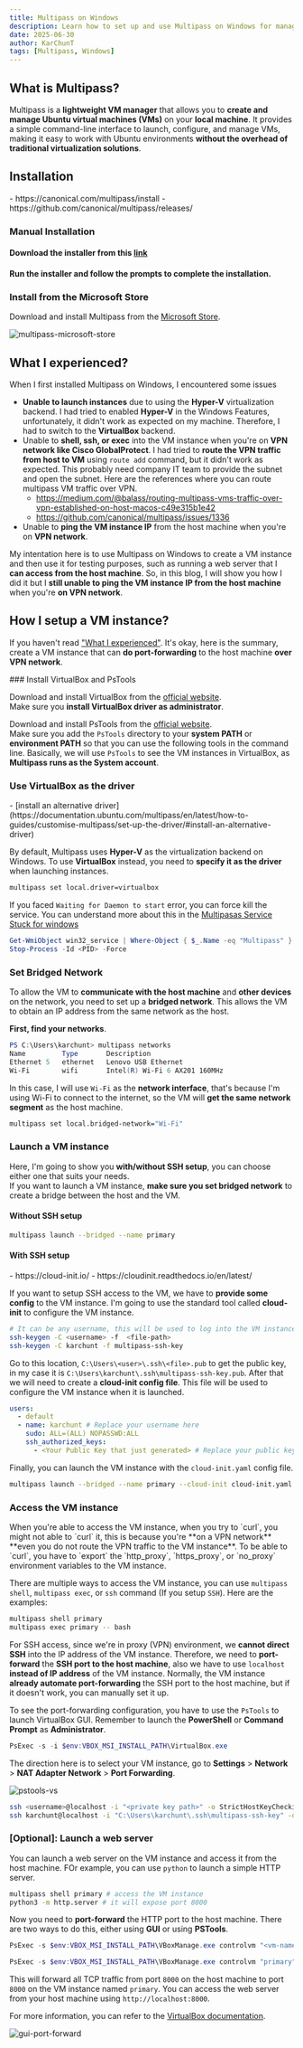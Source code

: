 ```yaml
---
title: Multipass on Windows
description: Learn how to set up and use Multipass on Windows for managing virtual machines.
date: 2025-06-30
author: KarChunT
tags: [Multipass, Windows]
---
```


## What is Multipass?

Multipass is a **lightweight VM manager** that allows you to **create and manage Ubuntu virtual machines (VMs)** on your **local machine**. It provides a simple command-line interface to launch, configure, and manage VMs, making it easy to work with Ubuntu environments **without the overhead of traditional virtualization solutions**.

## Installation

<Callout title="References">
  - https://canonical.com/multipass/install
  - https://github.com/canonical/multipass/releases/
</Callout>

### Manual Installation

<Steps>

#### Download the installer from this [link](https://canonical.com/multipass/download/windows)

#### Run the installer and follow the prompts to complete the installation.
</Steps>

### Install from the Microsoft Store

Download and install Multipass from the [Microsoft Store](https://apps.microsoft.com/detail/xpfm0tp2cxz4pn?hl=en-US&gl=US).

![multipass-microsoft-store](/blog/multipass-windows/multipass.png)

## What I experienced?

When I first installed Multipass on Windows, I encountered some issues 
- **Unable to launch instances** due to using the **Hyper-V** virtualization backend. I had tried to enabled **Hyper-V** in the Windows Features, unfortunately, it didn't work as expected on my machine. Therefore, I had to switch to the **VirtualBox** backend.
- Unable to **shell, ssh, or exec** into the VM instance when you're on **VPN network like Cisco GlobalProtect**. I had tried to **route the VPN traffic from host to VM** using `route add` command, but it didn't work as expected. This probably need company IT team to provide the subnet and open the subnet. Here are the references where you can route multipass VM traffic over VPN.
  - https://medium.com/@balass/routing-multipass-vms-traffic-over-vpn-established-on-host-macos-c49e315b1e42
  - https://github.com/canonical/multipass/issues/1336
- Unable to **ping the VM instance IP** from the host machine when you're on **VPN network**.

My intentation here is to use Multipass on Windows to create a VM instance and then use it for testing purposes, such as running a web server that I **can access from the host machine**. So, in this blog, I will show you how I did it but I **still unable to ping the VM instance IP from the host machine** when you're **on VPN network**.

## How I setup a VM instance?

If you haven't read ["What I experienced"](#what-i-experienced). It's okay, here is the summary, create a VM instance that can **do port-forwarding** to the host machine **over VPN network**.

<Steps>
### Install VirtualBox and PsTools

Download and install VirtualBox from the [official website](https://www.virtualbox.org/).  
Make sure you **install VirtualBox driver as administrator**.

Download and install PsTools from the [official website](https://learn.microsoft.com/en-us/sysinternals/downloads/pstools).  
Make sure you add the `PsTools` directory to your **system PATH** or **environment PATH** so that you can use the following tools in the command line. Basically, we will use `PsTools` to see the VM instances in VirtualBox, as **Multipass runs 
as the System account**.

### Use VirtualBox as the driver

<Callout title="References">
- [install an alternative driver](https://documentation.ubuntu.com/multipass/en/latest/how-to-guides/customise-multipass/set-up-the-driver/#install-an-alternative-driver)
</Callout>

By default, Multipass uses **Hyper-V** as the virtualization backend on Windows. To use **VirtualBox** instead, you need to **specify it as the driver** when launching instances.

```bash
multipass set local.driver=virtualbox
```

If you faced `Waiting for Daemon to start` error, you can force kill the service. You can understand more about this in the [Multipasas Service Stuck for windows](/blog/windows-multipass-service-stuck)

```powershell
Get-WmiObject win32_service | Where-Object { $_.Name -eq "Multipass" } | Select-Object ProcessId
Stop-Process -Id <PID> -Force
```

### Set Bridged Network

To allow the VM to **communicate with the host machine** and **other devices** on the network, you need to set up a **bridged network**. This allows the VM to obtain an IP address from the same network as the host.

**First, find your networks**.

```powershell {4}
PS C:\Users\karchunt> multipass networks
Name         Type       Description
Ethernet 5   ethernet   Lenovo USB Ethernet
Wi-Fi        wifi       Intel(R) Wi-Fi 6 AX201 160MHz
```

In this case, I will use `Wi-Fi` as the **network interface**, that's because I'm using Wi-Fi to connect to the internet, so the VM will **get the same network segment** as the host machine.

```bash
multipass set local.bridged-network="Wi-Fi"
```

### Launch a VM instance

Here, I'm going to show you **with/without SSH setup**, you can choose either one that suits your needs.  
If you want to launch a VM instance, **make sure you set bridged network** to create a bridge between the host and the VM.

#### Without SSH setup

```bash
multipass launch --bridged --name primary
```

#### With SSH setup

<Callout title="References">
- https://cloud-init.io/
- https://cloudinit.readthedocs.io/en/latest/
</Callout>

If you want to setup SSH access to the VM, we have to **provide some config** to the VM instance. I'm going to use the standard tool called **cloud-init** to configure the VM instance.

```bash
# It can be any username, this will be used to log into the VM instance.
ssh-keygen -C <username> -f  <file-path>
ssh-keygen -C karchunt -f multipass-ssh-key
```

Go to this location, `C:\Users\<user>\.ssh\<file>.pub` to get the public key, in my case it is `C:\Users\karchunt\.ssh\multipass-ssh-key.pub`. After that we will need to create a **cloud-init config file**. This file will be used to configure the VM instance when it is launched.

```yaml filename="cloud-init.yaml"
users:
  - default
  - name: karchunt # Replace your username here
    sudo: ALL=(ALL) NOPASSWD:ALL
    ssh_authorized_keys:
      - <Your Public Key that just generated> # Replace your public key here
```

Finally, you can launch the VM instance with the `cloud-init.yaml` config file.

```bash
multipass launch --bridged --name primary --cloud-init cloud-init.yaml
```

### Access the VM instance

<Callout type="warn" title="Note">
  When you're able to access the VM instance, when you try to `curl`, you might not able to `curl` it, this is because you're **on a VPN network** **even you do not route the VPN traffic to the VM instance**. To be able to `curl`, you have to `export` the `http_proxy`, `https_proxy`, or `no_proxy` environment variables to the VM instance.
</Callout>

There are multiple ways to access the VM instance, you can use `multipass shell`, `multipass exec`, or `ssh` command (If you setup `SSH`). Here are the examples:

```bash
multipass shell primary
multipass exec primary -- bash
```

For SSH access, since we're in proxy (VPN) environment, we **cannot direct SSH** into the IP address of the VM instance. Therefore, we need to **port-forward** the **SSH port to the host machine**, also we have to use `localhost` **instead of IP address** of the VM instance. Normally, the VM instance **already automate port-forwarding** the SSH port to the host machine, but if it doesn't work, you can manually set it up.

To see the port-forwarding configuration, you have to use the `PsTools` to launch VirtualBox GUI. Remember to launch the **PowerShell** or **Command Prompt** as **Administrator**.

```powershell
PsExec -s -i $env:VBOX_MSI_INSTALL_PATH\VirtualBox.exe
```

The direction here is to select your VM instance, go to **Settings** > **Network** > **NAT Adapter Network** > **Port Forwarding**.

![pstools-vs](/blog/multipass-windows/pstools-vs.png)

```bash
ssh <username>@localhost -i "<private key path>" -o StrictHostKeyChecking=no -p <port number>
ssh karchunt@localhost -i "C:\Users\karchunt\.ssh\multipass-ssh-key" -o StrictHostKeyChecking=no -p 56041
```

### [Optional]: Launch a web server

You can launch a web server on the VM instance and access it from the host machine. FOr example, you can use `python` to launch a simple HTTP server.

```bash
multipass shell primary # access the VM instance
python3 -m http.server # it will expose port 8000
```

Now you need to **port-forward** the HTTP port to the host machine. There are two ways to do this, either using **GUI** or using **PSTools**.

```powershell
PsExec -s $env:VBOX_MSI_INSTALL_PATH\VBoxManage.exe controlvm "<vm-name>" natpf1 "<any-name-you-like>,<protocol>,,<host-port>,,<vm-port>"

PsExec -s $env:VBOX_MSI_INSTALL_PATH\VBoxManage.exe controlvm "primary" natpf1 "myservice,tcp,,8000,,8000"
```
This will forward all TCP traffic from port `8000` on the host machine to port `8000` on the VM instance named `primary`. You can access the web server from your host machine using `http://localhost:8000`.

For more information, you can refer to the [VirtualBox documentation](https://www.virtualbox.org/manual/ch06.html#natforward).

![gui-port-forward](/blog/multipass-windows/gui-port-forward.png)

</Steps>
<Comments />
